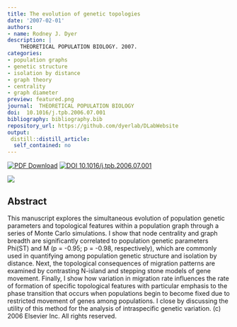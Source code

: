 ```yaml
---
title: The evolution of genetic topologies
date: '2007-02-01'
authors:
- name: Rodney J. Dyer
description: |
    THEORETICAL POPULATION BIOLOGY. 2007.  
categories: 
- population graphs
- genetic structure
- isolation by distance
- graph theory
- centrality
- graph diameter
preview: featured.png
journal:  THEORETICAL POPULATION BIOLOGY
doi:  10.1016/j.tpb.2006.07.001
bibliography: bibliography.bib
repository_url: https://github.com/dyerlab/DLabWebsite
output:
 distill::distill_article:
  self_contained: no
---
```


 [![PDF Download](https://img.shields.io/badge/PDF-21B02C.svg)](https://drive.google.com/open?id=0B0T81CzLjtfPUnRDVzhiUmJ2NE0) [![ DOI 10.1016/j.tpb.2006.07.001](http://img.shields.io/badge/DOI-474747.svg)](https://doi.org/10.1016/j.tpb.2006.07.001)

![]( featured.png )

## Abstract

This manuscript explores the simultaneous evolution of population genetic parameters and topological features within a population graph through a series of Monte Carlo simulations. I show that node centrality and graph breadth are significantly correlated to population genetic parameters Phi(ST) and M (p = -0.95; p = -0.98, respectively), which are commonly used in quantifying among population genetic structure and isolation by distance. Next, the topological consequences of migration patterns are examined by contrasting N-island and stepping stone models of gene movement. Finally, I show how variation in migration rate influences the rate of formation of specific topological features with particular emphasis to the phase transition that occurs when populations begin to become fixed due to restricted movement of genes among populations. I close by discussing the utility of this method for the analysis of intraspecific genetic variation. (c) 2006 Elsevier Inc. All rights reserved.
